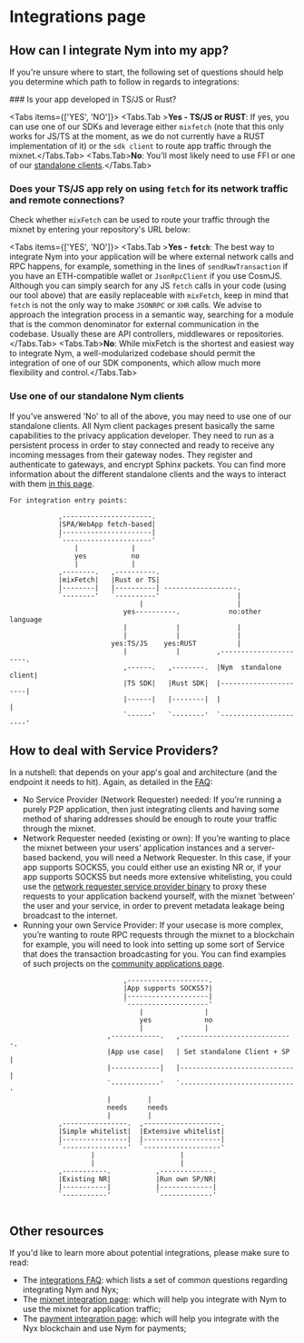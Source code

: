 
# Integrations page

## How can I integrate Nym into my app? 
If you're unsure where to start, the following set of questions should help you determine which path to follow in regards to integrations: 
 
<Steps>
### Is your app developed in TS/JS or Rust?

<Tabs items={['YES', 'NO']}>
  <Tabs.Tab >**Yes - TS/JS or RUST**: If yes, you can use one of our SDKs and leverage either `mixfetch` (note that this only works for JS/TS at the moment, as we do not currently have a RUST implementation of it) or the `sdk client` to route app traffic through the mixnet.</Tabs.Tab>
  <Tabs.Tab>**No**: You'll most likely need to use FFI or one of our [standalone clients](https://nymtech.net/developers/integrations/mixnet-integration.html).</Tabs.Tab>
</Tabs>

 
 
### Does your TS/JS app rely on using `fetch` for its network traffic and remote connections?
 Check whether `mixFetch` can be used to route your traffic through the mixnet by entering your repository's URL below:

<GitHubRepoSearch />

<Tabs items={['YES', 'NO']}>
  <Tabs.Tab >**Yes - `fetch`**: The best way to integrate Nym into your application will be where external network calls and RPC happens, for example, something in the lines of `sendRawTransaction` if you have an ETH-compatible wallet or `JsonRpcClient` if you use CosmJS. Although you can simply search for any JS `fetch` calls in your code (using our tool above) that are easily replaceable with `mixFetch`, keep in mind that `fetch` is not the only way to make `JSONRPC` or `XHR` calls. We advise to approach the integration process in a semantic way, searching for a module that is the common denominator for external communication in the codebase. Usually these are API controllers, middlewares or repositories.</Tabs.Tab>
  <Tabs.Tab>**No**: While mixFetch is the shortest and easiest way to integrate Nym, a well-modularized codebase should permit the integration of one of our SDK components, which allow much more flexibility and control.</Tabs.Tab>
</Tabs>



 ### Use one of our standalone Nym clients
 If you've answered 'No' to all of the above, you may need to use one of our standalone clients. All Nym client packages present basically the same capabilities to the privacy application developer. They need to run as a persistent process in order to stay connected and ready to receive any incoming messages from their gateway nodes. They register and authenticate to gateways, and encrypt Sphinx packets.
 You can find more information about the different standalone clients and the ways to interact with them [in this page](https://nymtech.net/developers/integrations/mixnet-integration.html). 



</Steps>



```
For integration entry points:

            ,----------------------.              
            |SPA/WebApp fetch-based|              
            |----------------------|              
            `----------------------'              
                |             |
                yes           no                  
                |             |                    
            ,--------.   ,----------.             
            |mixFetch|   |Rust or TS|             
            |--------|   |----------| ------------------.            
            `--------'   `----------'                   |
                                |                       |
                            yes----------.            no:other language
                            |            |              |
                            |            |              |
                         yes:TS/JS    yes:RUST          |
                            |            |         ,----------------------.
                            ,------.   ,--------.  |Nym  standalone client|
                            |TS SDK|   |Rust SDK|  |----------------------|
                            |------|   |--------|  |                      |
                            `------'   `--------'  `----------------------'

   ```

## How to deal with Service Providers? 
 In a nutshell: that depends on your app's goal and architecture (and the endpoint it needs to hit).
Again, as detailed in the [FAQ](../FAQ/general): 

- No Service Provider (Network Requester) needed: If you’re running a purely P2P application, then just integrating clients and having some method of sharing addresses should be enough to route your traffic through the mixnet.
- Network Requester needed (existing or own): If you’re wanting to place the mixnet between your users’ application instances and a server-based backend, you will need a Network Requester. In this case, if your app supports SOCKS5, you could either use an existing NR or, if your app supports SOCKS5 but needs more extensive whitelisting, you could  use the [network requester service provider binary](https://nymtech.net/operators/nodes/network-requester-setup.html) to proxy these requests to your application backend yourself, with the mixnet ‘between’ the user and your service, in order to prevent metadata leakage being broadcast to the internet.
- Running your own Service Provider: If your usecase is more complex, you’re wanting to route RPC requests through the mixnet to a blockchain for example, you will need to look into setting up some sort of Service that does the transaction broadcasting for you. You can find examples of such projects on the [community applications page](https://nymtech.net/developers/community-resources/community-applications-and-guides.html).

```
                            ,--------------------.         
                            |App supports SOCKS5?|         
                            |--------------------|         
                            `--------------------'         
                                |               |
                                yes             no
                                |               |                                                      
                        ,------------.   ,----------------------------.
                        |App use case|   | Set standalone Client + SP |
                        |------------|   |----------------------------|
                        `------------'   `----------------------------'                
                        |         |     
                        needs     needs
                        |         |                             
            ,----------------.  ,-------------------.        
            |Simple whitelist|  |Extensive whitelist|        
            |----------------|  |-------------------|        
            `----------------'  `-------------------'        
                    |                     |                 
                    |                     |             
            ,-----------.           ,-------------.              
            |Existing NR|           |Run own SP/NR|              
            |-----------|           |-------------|              
            `-----------'           `-------------'        
                                       
```

## Other resources
If you'd like to learn more about potential integrations, please make sure to read:
- The [integrations FAQ](https://nymtech.net/developers/faq/integrations-faq.html): which lists a set of common questions regarding integrating Nym and Nyx;
- The [mixnet integration page](https://nymtech.net/developers/integrations/mixnet-integration.html): which will help you integrate with Nym to use the mixnet for application traffic;
- The [payment integration page](https://nymtech.net/developers/integrations/payment-integration.html): which will help you integrate with the Nyx blockchain and use Nym for payments;
